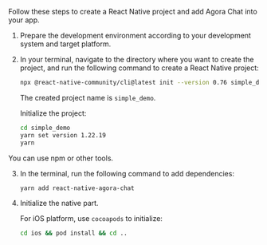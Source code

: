 <PlatformWrapper platform="react-native">

Follow these steps to create a React Native project and add Agora Chat into your app.

1. Prepare the development environment according to your development system and target platform.

2. In your terminal, navigate to the directory where you want to create the project, and run the following command to create a React Native project:

   ```sh
   npx @react-native-community/cli@latest init --version 0.76 simple_demo
   ```

   The created project name is `simple_demo`.

   Initialize the project:

   ```sh
   cd simple_demo
   yarn set version 1.22.19
   yarn
   ```

You can use npm or other tools.

3. In the terminal, run the following command to add dependencies:

   ```sh
   yarn add react-native-agora-chat
   ```

4. Initialize the native part.

   For iOS platform, use `cocoapods` to initialize:

   ```sh
   cd ios && pod install && cd ..
   ```

</PlatformWrapper>